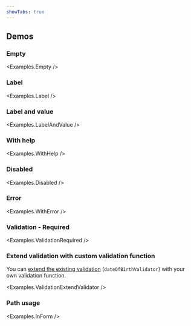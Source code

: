 ```yaml
---
showTabs: true
---
```



## Demos

<ChangeLocale
  bottom
  label="Locale used in the demos:"
  listUSLocale={true}
/>

### Empty

<Examples.Empty />

### Label

<Examples.Label />

### Label and value

<Examples.LabelAndValue />

### With help

<Examples.WithHelp />

### Disabled

<Examples.Disabled />

### Error

<Examples.WithError />

### Validation - Required

<Examples.ValidationRequired />

### Extend validation with custom validation function

You can [extend the existing validation](/uilib/extensions/forms/create-component/useFieldProps/info/#validators) (`dateOfBirthValidator`) with your own validation function.

<Examples.ValidationExtendValidator />

<VisibleWhenVisualTest>
  <Examples.Width />
</VisibleWhenVisualTest>

### Path usage

<Examples.InForm />
